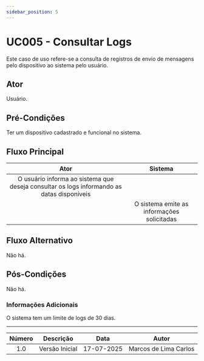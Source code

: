 ```yaml
---
sidebar_position: 5
---
```


# UC005 - Consultar Logs 

Este caso de uso refere-se a consulta de registros de envio de mensagens pelo dispositivo ao sistema pelo usuário. 

## Ator

Usuário.

## Pré-Condições

Ter um dispositivo cadastrado e funcional no sistema. 

## Fluxo Principal

|                                           Ator                                            |                  Sistema                   |
| :---------------------------------------------------------------------------------------: | :----------------------------------------: |
| O usuário informa ao sistema que deseja consultar os logs informando as datas disponíveis |                                            |
|                                                                                           | O sistema emite as informações solicitadas |

## Fluxo Alternativo

Não há. 

## Pós-Condições 

Não há. 

### Informações Adicionais

O sistema tem um limite de logs de 30 dias. 

---

| Número |   Descrição    |    Data    |         Autor         |
| :----: | :------------: | :--------: | :-------------------: |
|  1.0   | Versão Inicial | 17-07-2025 | Marcos de Lima Carlos |
